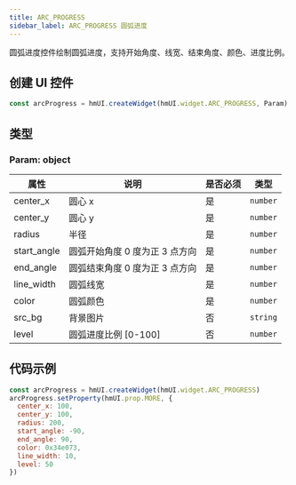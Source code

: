 ```yaml
---
title: ARC_PROGRESS
sidebar_label: ARC_PROGRESS 圆弧进度
---
```


圆弧进度控件绘制圆弧进度，支持开始角度、线宽、结束角度、颜色、进度比例。

## 创建 UI 控件

```js
const arcProgress = hmUI.createWidget(hmUI.widget.ARC_PROGRESS, Param)
```

## 类型

### Param: object

| 属性        | 说明                           | 是否必须 | 类型     |
| ----------- | ------------------------------ | -------- | -------- |
| center_x    | 圆心 x                         | 是       | `number` |
| center_y    | 圆心 y                         | 是       | `number` |
| radius      | 半径                           | 是       | `number` |
| start_angle | 圆弧开始角度 0 度为正 3 点方向 | 是       | `number` |
| end_angle   | 圆弧结束角度 0 度为正 3 点方向 | 是       | `number` |
| line_width  | 圆弧线宽                       | 是       | `number` |
| color       | 圆弧颜色                       | 是       | `number` |
| src_bg      | 背景图片                       | 否       | `string` |
| level       | 圆弧进度比例 [0-100]           | 否       | `number` |

## 代码示例

```js
const arcProgress = hmUI.createWidget(hmUI.widget.ARC_PROGRESS)
arcProgress.setProperty(hmUI.prop.MORE, {
  center_x: 100,
  center_y: 100,
  radius: 200,
  start_angle: -90,
  end_angle: 90,
  color: 0x34e073,
  line_width: 10,
  level: 50
})
```
